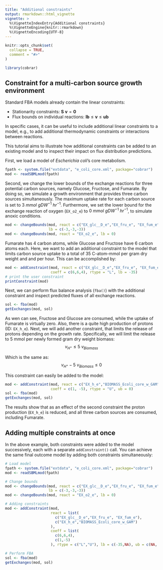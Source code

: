 ```yaml
---
title: "Additional constraints"
output: rmarkdown::html_vignette
vignette: >
  %\VignetteIndexEntry{Additional constraints}
  %\VignetteEngine{knitr::rmarkdown}
  %\VignetteEncoding{UTF-8}
---
```


```r
knitr::opts_chunk$set(
  collapse = TRUE,
  comment = "#>"
)
```

```r
library(cobrar)
```

## Constraint for a multi-carbon source growth environment

Standard FBA models already contain the linear constraints:

* Stationarity constraints: $\boldsymbol{S}\ \boldsymbol{v}=\boldsymbol{0}$
* Flux bounds on individual reactions: $\boldsymbol{lb} \le \boldsymbol{v} \le \boldsymbol{ub}$

In specific cases, it can be useful to include additional linear constraints to a model, e.g., to add additional thermodynamic constraints or interactions between reactions.

This tutorial aims to illustrate how additional constraints can be added to an existing model and to inspect their impact on flux distribution predictions.

First, we load a model of *Escherichia coli*'s core metabolism.

```r
fpath <- system.file("extdata", "e_coli_core.xml", package="cobrar")
mod <- readSBMLmod(fpath)
```

Second, we change the lower bounds of the exchange reactions for three potential carbon sources, namely Glucose, Fructose, and Fumarate. By doing so, we simulate a growth environment that provides three carbon sources simultaneously. The maximum uptake rate for each carbon source is set to $3\ mmol\  gDW^{-1}\ hr^{-1}$. Furthermore, we set the lower bound for the exchange reaction of oxygen (`EX_o2_e`) to $0\ mmol\ gDW^{-1}\ hr^{-1}$, to simulate anoxic conditions.

```r
mod <- changeBounds(mod, react = c("EX_glc__D_e","EX_fru_e", "EX_fum_e"),
                    lb = c(-3,-3,-3))
mod <- changeBounds(mod, react = "EX_o2_e", lb = 0)
```

Fumarate has 4 carbon atoms, while Glucose and Fructose have 6 carbon atoms each. Here, we want to add an additional constraint to the model that limits carbon source uptake to a total of 35 C-atom-mmol per gram dry weight and and per hour. This can be accomplished by:

```r
mod <- addConstraint(mod, react = c("EX_glc__D_e","EX_fru_e", "EX_fum_e"),
                     coeff = c(6,6,4), rtype = "L", lb = -35)
# print the user constraint
printConstraint(mod)
```
Next, we can perform flux balance analysis (`fba()`) with the additional constraint and inspect predicted fluxes of all exchange reactions.

```r
sol <- fba(mod)
getExchanges(mod, sol)
```


As wen can see, Fructose and Glucose are consumed, while the uptake of Fumarate is virtually zero. Also, there is a quite high production of protons (ID: `EX_h_e`). Next, we will add another constraint, that limits the release of protons depending on the growth rate. Specifically, we will limit the release to 5 mmol per newly formed gram dry weight biomass: $$v_{H^+} \le 5\ v_{Biomass}$$

Which is the same as: $$v_{H^+} - 5\ v_{Biomass} \le 0$$

This constraint can easily be added to the model:
```r
mod <- addConstraint(mod, react = c("EX_h_e","BIOMASS_Ecoli_core_w_GAM"),
                     coeff = c(1, -5), rtype = "U", ub = 0)
sol <- fba(mod)
getExchanges(mod, sol)
```
The results show that as an effect of the second constraint the proton production (`EX_h_e`) is reduced, and all three carbon sources are consumed, including Fumarate.


## Adding multiple constraints at once

In the above example, both constraints were added to the model successively, each with a separate `addConstraint()` call. You can achieve the same final outcome model by adding both constraints simultaneously:

```r
# Load model
fpath <- system.file("extdata", "e_coli_core.xml", package="cobrar")
mod <- readSBMLmod(fpath)

# Change bounds
mod <- changeBounds(mod, react = c("EX_glc__D_e","EX_fru_e", "EX_fum_e"),
                    lb = c(-3,-3,-3))
mod <- changeBounds(mod, react = "EX_o2_e", lb = 0)

# Adding constraints
mod <- addConstraint(mod,
                     react = list(
                       c("EX_glc__D_e","EX_fru_e", "EX_fum_e"),
                       c("EX_h_e","BIOMASS_Ecoli_core_w_GAM")
                     ),
                     coeff = list(
                       c(6,6,4),
                       c(1,-5)
                     ), rtype = c("L","U"), lb = c(-35,NA), ub = c(NA, 0))

# Perform FBA
sol <- fba(mod)
getExchanges(mod, sol)
```
